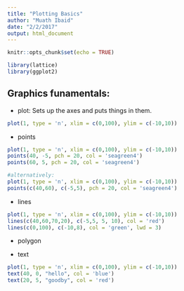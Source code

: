 ```yaml
---
title: "Plotting Basics"
author: "Muath Ibaid"
date: "2/2/2017"
output: html_document
---
```


```r
knitr::opts_chunk$set(echo = TRUE)
```

```r
library(lattice)
library(ggplot2)
```


## Graphics funamentals:

* plot: Sets up the axes and puts things in them.
```r
plot(1, type = 'n', xlim = c(0,100), ylim = c(-10,10))
```

* points 
```r
plot(1, type = 'n', xlim = c(0,100), ylim = c(-10,10))
points(40, -5, pch = 20, col = 'seagreen4')
points(60, 5, pch = 20, col = 'seagreen4')

#alternatively: 
plot(1, type = 'n', xlim = c(0,100), ylim = c(-10,10))
points(c(40,60), c(-5,5), pch = 20, col = 'seagreen4')


```

* lines 
```r
plot(1, type = 'n', xlim = c(0,100), ylim = c(-10,10))
lines(c(40,60,70,20), c(-5,5, 5, 10), col = 'red')
lines(c(0,100), c(-10,8), col = 'green', lwd = 3)
```

* polygon  

* text
```r
plot(1, type = 'n', xlim = c(0,100), ylim = c(-10,10))
text(40, 0, "hello", col = 'blue')
text(20, 5, "goodby", col = 'red')

```



